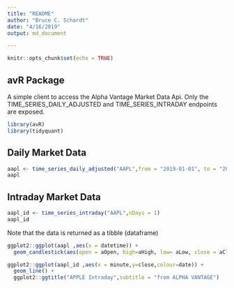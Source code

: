 ```yaml
---
title: "README"
author: "Bruce C. Schardt"
date: "4/16/2019"
output: md_document

---
```


```r
knitr::opts_chunk$set(echo = TRUE)
```

## avR Package

A simple client to access the Alpha Vantage Market Data Api. Only the TIME_SERIES_DAILY_ADJUSTED and TIME_SERIES_INTRADAY endpoints are exposed.

```r
library(avR)
library(tidyquant)
```

## Daily Market Data



```r
aapl <- time_series_daily_adjusted("AAPL",from = "2019-01-01", to = "2019-06-01")
aapl
```

## Intraday Market Data

```r
aapl_id <- time_series_intraday("AAPL",nDays = 1)
aapl_id
```

Note that the data is returned as a tibble (dataframe) 

```r
ggplot2::ggplot(aapl ,aes(x = datetime)) +
  geom_candlestick(aes(open = aOpen, high=aHigh, low= aLow, close = aClose)) + ggplot2::ggtitle("APPLE DAILY",subtitle = "from ALPHA VANTAGE")
```
```r
ggplot2::ggplot(aapl_id ,aes(x = minute,y=close,colour=date)) +
  geom_line() +
  ggplot2::ggtitle("APPLE Intraday",subtitle = "from ALPHA VANTAGE")
```
